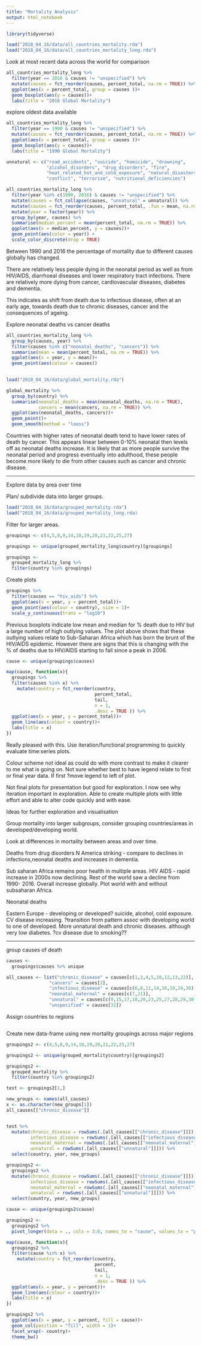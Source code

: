 ```yaml
---
title: "Mortality Analysis"
output: html_notebook
---
```


```r

library(tidyverse)
```

```r
load("2018_04_16/data/all_countries_mortality.rda")
load("2018_04_16/data/all_countries_mortality_long.rda")
```

Look at most recent data across the world for comparison

```r
all_countries_mortality_long %>% 
  filter(year == 2016 & causes != "unspecified") %>% 
  mutate(causes = fct_reorder(causes, percent_total, na.rm = TRUE)) %>%
  ggplot(aes(x = percent_total, group = causes ))+
  geom_boxplot(aes(y = causes))+
  labs(title = "2016 Global Mortality")
```

explore oldest data available

```r
all_countries_mortality_long %>% 
  filter(year == 1990 & causes != "unspecified") %>% 
  mutate(causes = fct_reorder(causes, percent_total, na.rm = TRUE)) %>% 
  ggplot(aes(x = percent_total, group = causes ))+
  geom_boxplot(aes(y = causes))+
  labs(title = "1990 Global Mortality")
```

```r
unnatural <- c("road_accidents", "suicide", "homicide", "drowning",
               "alcohol_disorders", "drug_disorders", "fire",
               "heat_related_hot_and_cold_exposure", "natural_disasters",
               "conflict", "terrorism", "nutritional_deficiencies")

all_countries_mortality_long %>% 
  filter(year %in% c(1990, 2016) & causes != "unspecified") %>%
  mutate(causes = fct_collapse(causes, "unnatural" = unnatural)) %>%
  mutate(causes = fct_reorder(causes, percent_total, .fun = mean, na.rm = TRUE)) %>% 
  mutate(year = factor(year)) %>% 
  group_by(year, causes) %>% 
  summarise(median_percent = mean(percent_total, na.rm = TRUE)) %>% 
  ggplot(aes(x = median_percent, y = causes))+
  geom_point(aes(color = year)) +
  scale_color_discrete(drop = TRUE)

```

Between 1990 and 2016 the percentage of mortality due to different causes globally has changed.

There are relatively less people dying in the neonatal period as well as from HIV/AIDS, diarrhoeal diseases and lower respiratory tract infections. There are relatively more dying from cancer, cardiovascular diseases, diabetes and dementia.

This indicates as shift from death due to infectious disease, often at an early age, towards death due to chronic diseases, cancer and the consequences of ageing.

Explore neonatal deaths vs cancer deaths

```r
all_countries_mortality_long %>% 
  group_by(causes, year) %>% 
  filter(causes %in% c("neonatal_deaths", "cancers")) %>% 
  summarise(mean = mean(percent_total, na.rm = TRUE)) %>% 
  ggplot(aes(x = year, y = mean))+
  geom_point(aes(colour = causes))
  
```

```r
load("2018_04_16/data/global_mortality.rda")

global_mortality %>% 
  group_by(country) %>% 
  summarise(neonatal_deaths = mean(neonatal_deaths, na.rm = TRUE),
            cancers = mean(cancers, na.rm = TRUE)) %>% 
  ggplot(aes(neonatal_deaths, cancers))+
  geom_point()+
  geom_smooth(method = "loess")
```

Countries with higher rates of neonatal death tend to have lower rates of death by cancer. This appears linear between 0-10% neonatal then levels off as neonatal deaths increase. It is likely that as more people survive the neonatal period and progress eventually into adulthood, these people become more likely to die from other causes such as cancer and chronic disease.

------------------------------------------------------------------------

Explore data by area over time

Plan/ subdivide data into larger groups.

```r
load("2018_04_16/data/grouped_mortality.rda")
load("2018_04_16/data/grouped_mortality_long.rda)
```

Filter for larger areas.

```r
groupings <- c(4,5,8,9,14,18,19,20,21,22,25,27)

groupings <- unique(grouped_mortality_long$country)[groupings]

groupings <- 
  grouped_mortality_long %>% 
  filter(country %in% groupings)
```

Create plots

```r
groupings %>% 
  filter(causes == "hiv_aids") %>% 
  ggplot(aes(x = year, y = percent_total))+
  geom_point(aes(colour = country), size = 1)+
  scale_y_continuous(trans = "log10")
```

Previous boxplots indicate low mean and median for % death due to HIV but a large number of high outlying values. The plot above shows that these outlying values relate to Sub-Saharan Africa which has born the brunt of the HIV/AIDS epidemic. However there are signs that this is changing with the % of deaths due to HIV/AIDS starting to fall since a peak in 2006.

```r

cause <- unique(groupings$causes)

map(cause, function(x){
  groupings %>% 
  filter(causes %in% x) %>% 
    mutate(country = fct_reorder(country, 
                                 percent_total, 
                                 tail, 
                                 n = 1, 
                                 .desc = TRUE )) %>%
  ggplot(aes(x = year, y = percent_total))+
  geom_line(aes(colour = country))+
  labs(title = x)
})

```

Really pleased with this. Use iteration/functional programming to quickly evaluate time:series plots.

Colour scheme not ideal as could do with more contrast to make it clearer to me what is going on. Not sure whether best to have legend relate to first or final year data. If first ?move legend to left of plot.

Not final plots for presentation but good for exploration. I now see why iteration important in exploration. Able to create multiple plots with little effort and able to alter code quickly and with ease.

Ideas for further exploration and visualisation

Group mortality into larger subgroups, consider grouping countries/areas in developed/developing world.

Look at differences in mortality between areas and over time.

Deaths from drug disorders N America striking - compare to declines in infections,neonatal deaths and increases in dementia.

Sub saharan Africa remains poor health in multiple areas. HIV AIDS - rapid increase in 2000s now declining. Rest of the world saw a decline from 1990- 2016. Overall increase globally. Plot world with and without subsaharan Africa.

Neonatal deaths

Eastern Europe - developing or developed? suicide, alcohol, cold exposure. CV disease increasing. ?transition from pattern assoc with developing world to one of developed. More unnatural death and chronic diseases. although very low diabetes. ?cv disease due to smoking??

------------------------------------------------------------------------

group causes of death

```r

causes <- 
  groupings$causes %>% unique

all_causes <- list("chronic_disease" = causes[c(1,3,4,5,10,12,13,22)], 
                "cancers" = causes[2], 
                "infectious_disease" = causes[c(6,8,11,14,16,19,24,26)], 
                "neonatal_maternal" = causes[c(7,21)], 
                "unnatural" = causes[c(9,15,17,18,20,23,25,27,28,29,30,31)], 
                "unspecified" = causes[32])


```

Assign countries to regions

```r


```

Create new data-frame using new mortality groupings across major regions

```r

groupings2 <- c(4,5,8,9,14,18,19,20,21,22,25,27)

groupings2 <- unique(grouped_mortality$country)[groupings2]

groupings2 <- 
  grouped_mortality %>% 
  filter(country %in% groupings2)

test <- groupings2[1,]

new_groups <- names(all_causes)
x <- as.character(new_groups[1])
all_causes[["chronic_disease"]]


test %>% 
  mutate(chronic_disease = rowSums(.[all_causes[["chronic_disease"]]]),
         infectious_disease = rowSums(.[all_causes[["infectious_disease"]]]),
         neonatal_maternal = rowSums(.[all_causes[["neonatal_maternal"]]]),
         unnatural = rowSums(.[all_causes[["unnatural"]]])) %>% 
  select(country, year, new_groups)

groupings2 <- 
  groupings2 %>% 
  mutate(chronic_disease = rowSums(.[all_causes[["chronic_disease"]]]),
         infectious_disease = rowSums(.[all_causes[["infectious_disease"]]]),
         neonatal_maternal = rowSums(.[all_causes[["neonatal_maternal"]]]),
         unnatural = rowSums(.[all_causes[["unnatural"]]])) %>% 
  select(country, year, new_groups)

```

```r

cause <- unique(groupings2$cause)

groupings2 <- 
  groupings2 %>% 
  pivot_longer(data = ., cols = 3:8, names_to = "cause", values_to = "percent")

map(cause, function(x){
  groupings2 %>% 
  filter(cause %in% x) %>% 
    mutate(country = fct_reorder(country, 
                                 percent, 
                                 tail, 
                                 n = 1, 
                                 .desc = TRUE )) %>%
  ggplot(aes(x = year, y = percent))+
  geom_line(aes(colour = country))+
  labs(title = x)
})
```

```r

groupings2 %>% 
  ggplot(aes(x = year, y = percent, fill = cause))+
  geom_col(position = "fill", width = 1)+
  facet_wrap(~ country)+
  theme_bw()
```
